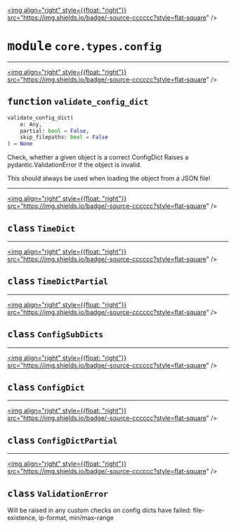 <!-- markdownlint-disable -->

<a href="https://github.com/tum-esm/pyr/tree/main/packages/packages/core/types/config.py#L0"><img align="right" style={{float: "right"}} src="https://img.shields.io/badge/-source-cccccc?style=flat-square" /></a>

# <kbd>module</kbd> `core.types.config`





---

<a href="https://github.com/tum-esm/pyr/tree/main/packages/packages/core/types/config.py#L198"><img align="right" style={{float: "right"}} src="https://img.shields.io/badge/-source-cccccc?style=flat-square" /></a>

## <kbd>function</kbd> `validate_config_dict`

```python
validate_config_dict(
    o: Any,
    partial: bool = False,
    skip_filepaths: bool = False
) → None
```

Check, whether a given object is a correct ConfigDict Raises a pydantic.ValidationError if the object is invalid. 

This should always be used when loading the object from a JSON file! 


---

<a href="https://github.com/tum-esm/pyr/tree/main/packages/packages/core/types/config.py#L6"><img align="right" style={{float: "right"}} src="https://img.shields.io/badge/-source-cccccc?style=flat-square" /></a>

## <kbd>class</kbd> `TimeDict`








---

<a href="https://github.com/tum-esm/pyr/tree/main/packages/packages/core/types/config.py#L12"><img align="right" style={{float: "right"}} src="https://img.shields.io/badge/-source-cccccc?style=flat-square" /></a>

## <kbd>class</kbd> `TimeDictPartial`








---

<a href="https://github.com/tum-esm/pyr/tree/main/packages/packages/core/types/config.py#L18"><img align="right" style={{float: "right"}} src="https://img.shields.io/badge/-source-cccccc?style=flat-square" /></a>

## <kbd>class</kbd> `ConfigSubDicts`








---

<a href="https://github.com/tum-esm/pyr/tree/main/packages/packages/core/types/config.py#L167"><img align="right" style={{float: "right"}} src="https://img.shields.io/badge/-source-cccccc?style=flat-square" /></a>

## <kbd>class</kbd> `ConfigDict`








---

<a href="https://github.com/tum-esm/pyr/tree/main/packages/packages/core/types/config.py#L179"><img align="right" style={{float: "right"}} src="https://img.shields.io/badge/-source-cccccc?style=flat-square" /></a>

## <kbd>class</kbd> `ConfigDictPartial`








---

<a href="https://github.com/tum-esm/pyr/tree/main/packages/packages/core/types/config.py#L191"><img align="right" style={{float: "right"}} src="https://img.shields.io/badge/-source-cccccc?style=flat-square" /></a>

## <kbd>class</kbd> `ValidationError`
Will be raised in any custom checks on config dicts have failed: file-existence, ip-format, min/max-range 






